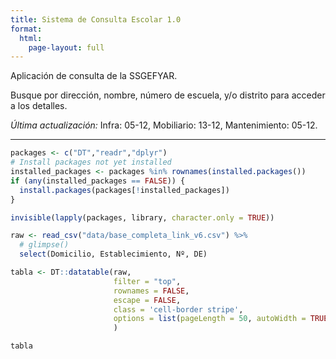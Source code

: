 ```yaml
---
title: Sistema de Consulta Escolar 1.0
format: 
  html:
    page-layout: full
---
```


Aplicación de consulta de la SSGEFYAR.

Busque por dirección, nombre, número de escuela, y/o distrito para acceder a los detalles.

*Última actualización:* Infra: 05-12, Mobiliario: 13-12, Mantenimiento: 05-12.

------------------------------------------------------------------------

```r

packages <- c("DT","readr","dplyr")
# Install packages not yet installed
installed_packages <- packages %in% rownames(installed.packages())
if (any(installed_packages == FALSE)) {
  install.packages(packages[!installed_packages])
}

invisible(lapply(packages, library, character.only = TRUE))

```

```r
raw <- read_csv("data/base_completa_link_v6.csv") %>% 
  # glimpse()
  select(Domicilio, Establecimiento, Nº, DE)

tabla <- DT::datatable(raw, 
                       filter = "top", 
                       rownames = FALSE,
                       escape = FALSE, 
                       class = 'cell-border stripe',
                       options = list(pageLength = 50, autoWidth = TRUE)
                       )


```

```r
tabla
```

